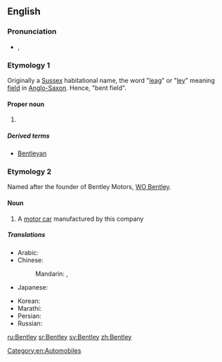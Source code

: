 ==English==

===Pronunciation===
* {{enPR|bĕnt'lē}}, {{IPA|/ˈbentliː/|lang=en}}

{{wikipedia}}

===Etymology 1===
Originally a [[Sussex]] habitational name, the word "[[leag]]" or "[[ley]]" meaning [[field]] in [[Anglo-Saxon]]. Hence, "bent field".

====Proper noun====
{{en-proper noun|Bentleys}}

# {{surname|A=An|English [[habitational]]|from=Old English}}

=====Derived terms=====
* [[Bentleyan]]

===Etymology 2===
Named after the founder of Bentley Motors, [[w:WO Bentley|WO Bentley]].

====Noun====
{{en-noun}}

# A [[motor car]] manufactured by this company

=====Translations=====
{{trans-top|British car}}
* Arabic: {{t|ar|بنتلي|m|tr=bíntlī, béntlī|sc=Arab}}
* Chinese:
*: Mandarin: {{t+|cmn|賓利|sc=Hani}}, {{t|cmn|宾利|tr=Bīnlì|sc=Hani}}
* Japanese: {{t|ja|ベントレー|tr=Bentorē|sc=Jpan}}
{{trans-mid}}
* Korean: {{t|ko|벤틀리|tr=Benteulli|sc=Kore}}
* Marathi: {{t|mr|बेन्ट्ली|f|tr=benṭlī|sc=Deva}}
* Persian: {{t|fa|بنتلی|tr=Bentli|sc=fa-Arab}}
* Russian: {{t|ru|Бентли|f|tr=Bɛ́ntli|sc=Cyrl}}
{{trans-bottom}}

[[Category:en:Automobiles]]

[[ru:Bentley]]
[[sr:Bentley]]
[[sv:Bentley]]
[[zh:Bentley]]